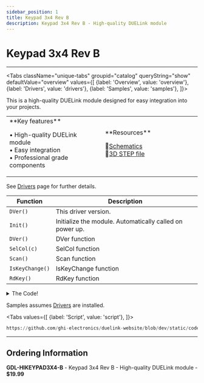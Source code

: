 ```yaml
---
sidebar_position: 1
title: Keypad 3x4 Rev B
description: Keypad 3x4 Rev B - High-quality DUELink module
---
```



# Keypad 3x4 Rev B

<ProductImageSelector 
  partNumber="hikeypad3x4-b"
  productName="Keypad 3x4 Rev B"
/>

---

<Tabs className="unique-tabs" groupid="catalog" queryString="show" defaultValue="overview"
  values={[
    {label: 'Overview', value: 'overview'},
    {label: 'Drivers', value: 'drivers'},
    {label: 'Samples', value: 'samples'},
  ]}>

<TabItem value="overview">

This is a high-quality DUELink module designed for easy integration into your projects.

<table><td width='50%'>
**Key features**

• High-quality DUELink module<br/>
• Easy integration<br/>
• Professional grade components<br/>

</td><td width='50%'>
**Resources**
 
📄[Schematics](/sch/hikeypad3x4-b.pdf)<br/>
🔩[3D STEP file](/3d/hikeypad3x4-b.step)<br/>

</td></table>

</TabItem>

<TabItem value="drivers">

See [Drivers](../../engine/drivers) page for further details.

| Function | Description |
| --- | --- |
| `DVer()` | This driver version. |
| `Init()` | Initialize the module. Automatically called on power up. |
| `DVer()` | DVer function |
| `SelCol(c)` | SelCol function |
| `Scan()` | Scan function |
| `IsKeyChange()` | IsKeyChange function |
| `RdKey()` | RdKey function |

<details>
  <summary>The Code!</summary>

```py reference title="Keypad 3x4 Rev B Driver"
https://github.com/ghi-electronics/duelink-website/blob/dev/static/code/drivers/hmi/keypad-3x4.due
```

</details>

</TabItem>

<TabItem value="samples">

Samples assumes [Drivers](../../engine/drivers) are installed.

<Tabs
  values={[
    {label: 'Script', value: 'script'},
  ]}>

<TabItem value="script">

```py reference title="Script Sample"
https://github.com/ghi-electronics/duelink-website/blob/dev/static/code/samples/script/hmi/keypad-3x4.txt
```
</TabItem>

</Tabs>

</TabItem>

</Tabs>

---

## Ordering Information

**GDL-HIKEYPAD3X4-B** - Keypad 3x4 Rev B - High-quality DUELink module - **$19.99**

